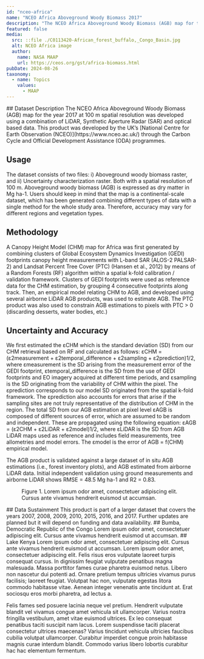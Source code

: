 ```yaml
---
id: "nceo-africa"
name: "NCEO Africa Aboveground Woody Biomass 2017"
description: "The NCEO Africa Aboveground Woody Biomass (AGB) map for the year 2017 at 100 m spatial resolution was developed using a combination of LiDAR, Synthetic Aperture Radar (SAR) and optical based data. This product was developed by the UK’s National Centre for Earth Observation (NCEO) through the Carbon Cycle and Official Development Assistance (ODA) programmes."
featured: false
media:
  src: ::file ./C0113420-African_forest_buffalo,_Congo_Basin.jpg
  alt: NCEO Africa image
  author:
    name: NASA MAAP
    url: https://ceos.org/gst/africa-biomass.html
pubDate: 2024-08-26
taxonomy:
  - name: Topics
    values:
      - MAAP
---
```


<Block>
  <Prose>
## Dataset Description
The NCEO Africa Aboveground Woody Biomass (AGB) map for the year 2017 at 100 m spatial resolution was developed using a combination of LiDAR, Synthetic Aperture Radar (SAR) and optical based data. This product was developed by the UK’s [National Centre for Earth Observation (NCEO)](https://www.nceo.ac.uk/) through the Carbon Cycle and Official Development Assistance (ODA) programmes.

## Usage
The dataset consists of two files: i) Aboveground woody biomass raster, and ii) Uncertainty characterization raster. Both with a spatial resolution of 100 m. Aboveground woody biomass (AGB) is expressed as dry matter in Mg ha-1. Users should keep in mind that the map is a continental-scale dataset, which has been generated combining different types of data with a single method for the whole study area. Therefore, accuracy may vary for different regions and vegetation types.

## Methodology
A Canopy Height Model (CHM) map for Africa was first generated by combining clusters of Global Ecosystem Dynamics Investigation (GEDI) footprints canopy height measurements with L-band SAR (ALOS-2 PALSAR-2) and Landsat Percent Tree Cover (PTC) (Hansen et al., 2012) by means of a Random Forests (RF) algorithm within a spatial k-fold calibration / validation framework. Clusters of GEDI footprints were used as reference data for the CHM estimation, by grouping 4 consecutive footprints along track. Then, an empirical model relating CHM to AGB, and developed using several airborne LiDAR AGB products, was used to estimate AGB. The PTC product was also used to constrain AGB estimations to pixels with PTC > 0 (discarding desserts, water bodies, etc.)

## Uncertainty and Accuracy
We first estimated the εCHM which is the standard deviation (SD) from our CHM retrieval based on RF and calculated as follows: εCHM = (ε2measurement + ε2temporal_difference + ε2sampling + ε2prediction)1/2, where εmeasurement is the SD arising from the measurement error of the GEDI footprint, εtemporal_difference is the SD from the use of GEDI footprints and EO imagery acquired at different time periods, and εsampling is the SD originating from the variability of CHM within the pixel. The εprediction corresponds to our model SD originated from the spatial k-fold framework. The εprediction also accounts for errors that arise if the sampling sites are not truly representative of the distribution of CHM in the region. The total SD from our AGB estimation at pixel level εAGB is composed of different sources of error, which are assumed to be random and independent. These are propagated using the following equation: εAGB = (ε2CHM + ε2LiDAR + ε2model)1/2, where εLiDAR is the SD from AGB LiDAR maps used as reference and includes field measurements, tree allometries and model errors. The εmodel is the error of AGB = f(CHM) empirical model.

The AGB product is validated against a large dataset of in situ AGB estimations (i.e., forest inventory plots), and AGB estimated from airborne LiDAR data. Initial independent validation using ground measurements and airborne LiDAR shows RMSE = 48.5 Mg ha-1 and R2 = 0.83.
</Prose>
  <Figure>
    <Map
      datasetId='nceo_africa_biomass'
      layerId='biomass'
      zoom={10}
      dateTime='2017-01-01'
      compareDateTime='2017-01-01'
    />
    <Caption>
      Figure 1. Lorem ipsum odor amet, consectetuer adipiscing elit. Cursus ante vivamus hendrerit euismod ut accumsan.
    </Caption>
  </Figure>
</Block

<Block>
  <Prose>
## Data Sustainment
This product is part of a larger dataset that covers the years 2007, 2008, 2009, 2010, 2015, 2016, and 2017. Further updates are planned but it will depend on funding and data availability.
  </Prose>
</Block>

<ScrollytellingBlock>
  <Chapter
    center={[21.0,2.0]}
    zoom={8}
    datasetId='nceo_africa_biomass'
    layerId='biomass'
    datetime='2017-01-01'
  >
    ## Bumba, Democratic Republic of the Congo
    Lorem ipsum odor amet, consectetuer adipiscing elit. Cursus ante vivamus hendrerit euismod ut accumsan.
  </Chapter>
  <Chapter
    center={[35.0,-0.5]}
    zoom={7}
    datasetId='nceo_africa_biomass'
    layerId='biomass'
    datetime='2017-01-01'
  >
    ## Lake Kenya
    Lorem ipsum odor amet, consectetuer adipiscing elit. Cursus ante vivamus hendrerit euismod ut accumsan.
  </Chapter>
</ScrollytellingBlock>

<Block>
  <Prose>
    Lorem ipsum odor amet, consectetuer adipiscing elit. Felis risus eros vulputate laoreet turpis consequat cursus. In dignissim feugiat vulputate penatibus magna malesuada. Massa porttitor fames curae pharetra euismod netus. Libero non nascetur dui potenti ad. Ornare pretium tempus ultricies vivamus purus facilisis; laoreet feugiat. Volutpat hac non, vulputate egestas litora commodo habitasse vitae. Aenean integer venenatis ante tincidunt at. Erat sociosqu eros morbi pharetra, ad lectus a.

Felis fames sed posuere lacinia neque vel pretium. Hendrerit vulputate blandit vel vivamus congue amet vehicula sit ullamcorper. Varius nostra fringilla vestibulum, amet vitae euismod ultrices. Ex leo consequat penatibus taciti suscipit nam lacus. Lorem suspendisse taciti placerat consectetur ultrices maecenas? Varius tincidunt vehicula ultricies faucibus cubilia volutpat ullamcorper. Curabitur imperdiet congue proin habitasse magnis curae interdum blandit. Commodo varius libero lobortis curabitur hac hac elementum fermentum.
  </Prose>
</Block>
